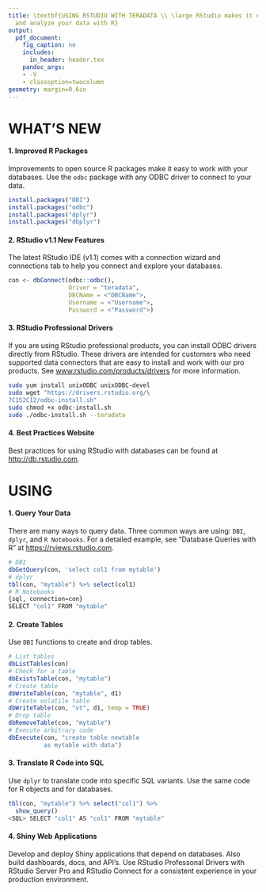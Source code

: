 ```yaml
---
title: \textbf{USING RSTUDIO WITH TERADATA \\ \large RStudio makes it easy to access
  and analyze your data with R}
output:
  pdf_document:
    fig_caption: no
    includes:
      in_header: header.tex
    pandoc_args:
    - -V
    - classoption=twocolumn
geometry: margin=0.6in
---
```


\pagenumbering{gobble}

# WHAT'S NEW

#### 1. Improved R Packages

Improvements to open source R packages make it easy to work with your databases. Use the `odbc` package with any ODBC driver to connect to your data. 

\textit{Install these packages:}

```r
install.packages("DBI")
install.packages("odbc")
install.packages("dplyr")
install.packages("dbplyr")
```

#### 2. RStudio v1.1 New Features

The latest RStudio IDE (v1.1) comes with a connection wizard and connections tab to help you connect and explore your databases. 

\textit{Create a new connection:}

```r
con <- dbConnect(odbc::odbc(), 
                 Driver = "teradata", 
                 DBCName = <"DBCName">, 
                 Username = <"Username">,
                 Password = <"Password">)
```

#### 3. RStudio Professional Drivers

If you are using RStudio professional products, you can install ODBC drivers directly from RStudio. These drivers are intended for customers who need supported data connectors that are easy to install and work with our pro products. See [www.rstudio.com/products/drivers](https://www.rstudio.com/products/drivers/) for more information.

\textit{Install the Teradata driver:}

```bash
sudo yum install unixODBC unixODBC-devel
sudo wget "https://drivers.rstudio.org/\
7C152C12/odbc-install.sh"
sudo chmod +x odbc-install.sh
sudo ./odbc-install.sh --teradata
```

#### 4. Best Practices Website

Best practices for using RStudio with databases can be found at [http://db.rstudio.com](http://db.rstudio.com). 

# USING

#### 1. Query Your Data

There are many ways to query data. Three common ways are using: `DBI`, `dplyr`, and `R Notebooks`. For a detailed example, see "Database Queries with R" at [https://rviews.rstudio.com](https://rviews.rstudio.com/).

```r
# DBI
dbGetQuery(con, 'select col1 from mytable')
# dplyr
tbl(con, "mytable") %>% select(col1)
# R Notebooks
{sql, connection=con}
SELECT "col1" FROM "mytable" 
```

#### 2. Create Tables

Use `DBI` functions to create and drop tables.

```r
# List tables
dbListTables(con)
# Check for a table
dbExistsTable(con, "mytable")
# Create table
dbWriteTable(con, "mytable", d1)
# Create volatile table
dbWriteTable(con, "vt", d1, temp = TRUE)
# Drop table
dbRemoveTable(con, "mytable")
# Execute arbitrary code
dbExecute(con, "create table newtable
          as mytable with data")
```

#### 3. Translate R Code into SQL

Use `dplyr` to translate code into specific SQL variants. Use the same code for R objects and for databases.

```r
tbl(con, "mytable") %>% select("col1") %>% 
  show_query()
<SQL> SELECT "col1" AS "col1" FROM "mytable"
```

#### 4. Shiny Web Applications 

Develop and deploy Shiny applications that depend on databases. Also build dashboards, docs, and API's. Use RStudio Professonal Drivers with RStudio Server Pro and RStudio Connect for a consistent experience in your production environment.



